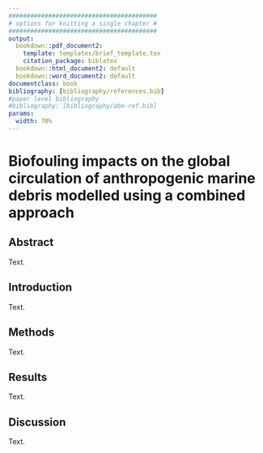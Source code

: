 ```yaml
---
#########################################
# options for knitting a single chapter #
#########################################
output:
  bookdown::pdf_document2:
    template: templates/brief_template.tex
    citation_package: biblatex
  bookdown::html_document2: default
  bookdown::word_document2: default
documentclass: book
bibliography: [bibliography/references.bib]
#paper level bibliography
#bibliography: [bibliography/abm-ref.bib]
params:
  width: 70%
---
```


# Biofouling impacts on the global circulation of anthropogenic marine debris modelled using a combined approach
\chaptermark{Impacts of biofouling on circulation of AMD}

## Abstract

Text.

## Introduction

Text.

## Methods

Text.

## Results

Text.

## Discussion

Text.